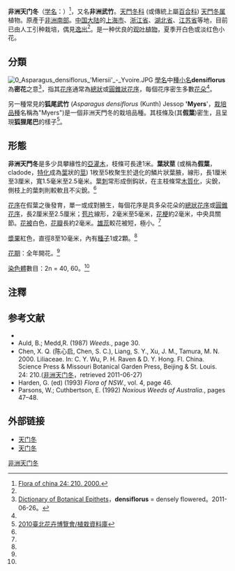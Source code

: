 {{Speciesbox
| name = 非洲天门冬
| image = Asparagus densiflorus 13.jpg
| image_width = 250px
| divisio = [[被子植物门|被子植物门]] Magnoliophyta
| genus = Asparagus
| species = densiflorus
| authority = ([[Kunth|Kunth]]) [[Jessop|Jessop]]
}}
{{commons category|Asparagus densiflorus}}

'''非洲天门冬'''（[[学名|学名]]：{{植物学名|Asparagus densiflorus|(Kunth) Jessop}}）<ref name="FOC">[http://www.efloras.org/florataxon.aspx?flora_id=2&taxon_id=200027562 Flora of china 24: 210. 2000.]</ref>，又名'''非洲武竹'''。[[天門冬科|天門冬科]] (或傳統上屬[[百合科|百合科]]) [[天門冬属|天門冬属]]植物。原產于[[非洲南部|非洲南部]]。[[中国大陆|中国大陆]]的[[上海市|上海市]]、[[浙江省|浙江省]]、[[湖北省|湖北省]]、[[江苏省|江苏省]]等地，目前已由人工引种栽培，偶見[[歸化種|逸出]]<ref name="FOC" />。是一种优良的[[观叶植物|观叶植物]]，夏季开白色或淡红色小花。

==分類==
[[Image:0_Asparagus_densiflorus_'Miersii'_-_Yvoire.JPG|thumb]]
[[學名_(植物)|學名]]中[[種小名|種小名]]'''densiflorus'''為'''密花'''之意<ref name="botdict">[http://www.winternet.com/~chuckg/dictionary/dictionary.76.html Dictionary of Botanical Epithets]，'''densiflorus''' = densely flowered。2011-06-26。</ref>，指其[[花序|花序]]通常為[[總狀花序|總狀]]或[[圓錐花序|圓錐狀花序]]，每個花序密生多數[[花|花朵]]<ref name="FOC" />。

另一種常見的'''狐尾武竹''' (''Asparagus densiflorus'' (Kunth) Jessop ''''Myers''''，[[栽培品種|栽培品種]]名稱為"Myers")是一個非洲天門冬的栽培品種。其枝條及(其'''假葉''')密生，且呈現'''狐狸尾巴'''的樣子<ref name="TIFE">[http://www.2010taipeiexpo.tw/ct.asp?xItem=39449&ctNode=5719&mp=3 2010臺北花卉博覽會/植栽資料庫]{{Dead link|date=2019年12月 |bot=InternetArchiveBot |fix-attempted=yes }}</ref>。

==形態==
'''非洲天門冬'''是多少具攀緣性的[[亞灌木|亞灌木]]，枝條可長達1米。'''葉狀莖''' (或稱為'''假葉'''，cladode，[[特化|特化]]成為[[葉|葉]]狀的[[莖|莖]]) 1枚至5枚聚生於退化的鱗片狀葉腋，線形，長1厘米至3厘米，寬1.5毫米至2.5毫米。葉[[刺|刺]]常形成倒鈎狀，在主枝條常[[木質化|木質化]]，尖銳，側枝上的葉刺則較軟且不尖銳。<ref name="FOC" />

[[花序|花序]]在假葉之後發育，單一或成對腋生，每個花序是具多朵花朵的[[總狀花序|總狀花序]]或[[圓錐花序|圓錐花序]]，長2厘米至2.5厘米；[[苞片|苞片]]線形，2毫米至5毫米，[[花梗|花梗]]約2毫米，中央具關節。[[花被|花被]]白色，[[花瓣|花瓣]]長約2毫米。[[雄蕊|雄蕊]]較花被短，極小。<ref name="FOC" />

[[漿果|漿果]]紅色，直徑8至10毫米，內有[[種子|種子]]1或2顆。<ref name="FOC" />

[[花期|花期]]：全年開花。<ref name="FOC" />

[[染色體|染色體]]數目：2n = 40, 60。<ref name="FOC" />

==注釋==
<references />

==参考文献==
<div class="references-small">
* {{cite web| url =http://www.bioinfo.cn/db05/KmzwSpecies.php?action=view&id=1695| title =非洲天门冬| work =《中国高等植物数据库全库》| publisher =中国科学院微生物研究所| author =昆明植物研究所| accessdate =2009-02-22| deadurl =yes| archiveurl =https://web.archive.org/web/20160305095502/http://www.bioinfo.cn/db05/KmzwSpecies.php?action=view&id=1695| archivedate =2016-03-05}}
* Auld, B.; Medd,R. (1987) ''Weeds.'', page 30.
* Chen, X. Q. (陈心启, Chen, S. C.), Liang, S. Y., Xu, J. M., Tamura, M. N. 2000. Liliaceae. In: C. Y. Wu, P. H. Raven & D. Y. Hong. Fl. China. Science Press & Missouri Botanical Garden Press, Beijing & St. Louis. 24: 210.([http://www.efloras.org/florataxon.aspx?flora_id=2&taxon_id=200027562 非洲天门冬]，retrieved 2011-06-27)
* Harden, G. (ed) (1993) ''Flora of NSW.'', vol. 4, page 46. 
* Parsons, W.; Cuthbertson, E. (1992) ''Noxious Weeds of Australia.'', pages 47–48. 
</div>

==外部链接==
*[http://cals.arizona.edu/pima/gardening/aridplants/Asparagus_densiflorus.html 天门冬]
*[https://web.archive.org/web/20060826005159/http://www.weeds.org.au/cgi-bin/weedident.cgi?tpl=plant.tpl&state=&s=&ibra=all&card=H03 天门冬]
{{Taxonbar|from=Q1816048}}

[[Category:天门冬属|非洲天门冬]]